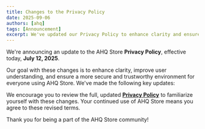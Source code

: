 ```yaml
---
title: Changes to the Privacy Policy
date: 2025-09-06
authors: [ahq]
tags: [Announcement]
excerpt: We've updated our Privacy Policy to enhance clarity and ensure a safer environment for all users.
---
```


We're announcing an update to the AHQ Store **Privacy Policy**, effective today, **July 12, 2025**.

Our goal with these changes is to enhance clarity, improve user understanding, and ensure a more secure and trustworthy environment for everyone using AHQ Store. We've made the following key updates:

We encourage you to review the full, updated [**Privacy Policy**](/privacy) to familiarize yourself with these changes. Your continued use of AHQ Store means you agree to these revised terms.

Thank you for being a part of the AHQ Store community!
